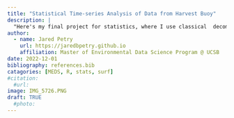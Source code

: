 ```yaml
---
title: "Statistical Time-series Analysis of Data from Harvest Buoy"
description: |
  "Here's my final project for statistics, where I use classical  decomposition modeling to attempt to answer the question: Are there long term trends in surfable waves here in Santa Barbara due to climate influences?"
author:
  - name: Jared Petry 
    url: https://jaredbpetry.github.io
    affiliation: Master of Environmental Data Science Program @ UCSB
date: 2022-12-01
bibliography: references.bib
catagories: [MEDS, R, stats, surf]
#citation: 
  #url:
image: IMG_5726.PNG
draft: TRUE
  #photo:
---
```

